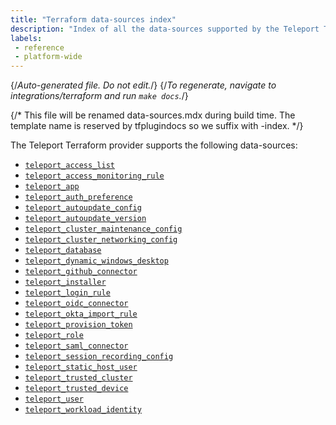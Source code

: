```yaml
---
title: "Terraform data-sources index"
description: "Index of all the data-sources supported by the Teleport Terraform Provider"
labels:
 - reference
 - platform-wide
---
```


{/*Auto-generated file. Do not edit.*/}
{/*To regenerate, navigate to integrations/terraform and run `make docs`.*/}

{/*
    This file will be renamed data-sources.mdx during build time.
    The template name is reserved by tfplugindocs so we suffix with -index.
*/}

The Teleport Terraform provider supports the following data-sources:

  - [`teleport_access_list`](./access_list.mdx)
  - [`teleport_access_monitoring_rule`](./access_monitoring_rule.mdx)
  - [`teleport_app`](./app.mdx)
  - [`teleport_auth_preference`](./auth_preference.mdx)
  - [`teleport_autoupdate_config`](./autoupdate_config.mdx)
  - [`teleport_autoupdate_version`](./autoupdate_version.mdx)
  - [`teleport_cluster_maintenance_config`](./cluster_maintenance_config.mdx)
  - [`teleport_cluster_networking_config`](./cluster_networking_config.mdx)
  - [`teleport_database`](./database.mdx)
  - [`teleport_dynamic_windows_desktop`](./dynamic_windows_desktop.mdx)
  - [`teleport_github_connector`](./github_connector.mdx)
  - [`teleport_installer`](./installer.mdx)
  - [`teleport_login_rule`](./login_rule.mdx)
  - [`teleport_oidc_connector`](./oidc_connector.mdx)
  - [`teleport_okta_import_rule`](./okta_import_rule.mdx)
  - [`teleport_provision_token`](./provision_token.mdx)
  - [`teleport_role`](./role.mdx)
  - [`teleport_saml_connector`](./saml_connector.mdx)
  - [`teleport_session_recording_config`](./session_recording_config.mdx)
  - [`teleport_static_host_user`](./static_host_user.mdx)
  - [`teleport_trusted_cluster`](./trusted_cluster.mdx)
  - [`teleport_trusted_device`](./trusted_device.mdx)
  - [`teleport_user`](./user.mdx)
  - [`teleport_workload_identity`](./workload_identity.mdx)

